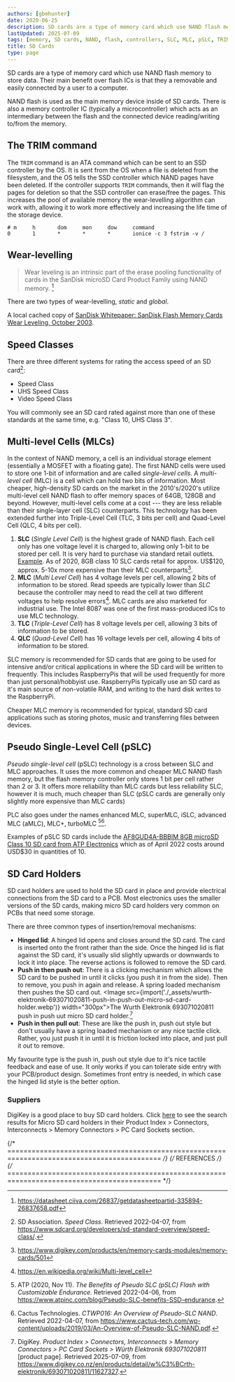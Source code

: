 ```yaml
---
authors: [gbmhunter]
date: 2020-06-25
description: SD cards are a type of memory card which use NAND flash memory to store data. Their main benefit over flash ICs is that they a removable and easily connected by a user to a computer.
lastUpdated: 2025-07-09
tags: [memory, SD cards, NAND, flash, controllers, SLC, MLC, pSLC, TRIM, wear-levelling, MOSFETs, speed classes]
title: SD Cards
type: page
---
```


SD cards are a type of memory card which use NAND flash memory to store data. Their main benefit over flash ICs is that they a removable and easily connected by a user to a computer.

NAND flash is used as the main memory device inside of SD cards. There is also a memory controller IC (typically a microcontroller) which acts as an intermediary between the flash and the connected device reading/writing to/from the memory.

## The TRIM command

The `TRIM` command is an ATA command which can be sent to an SSD controller by the OS. It is sent from the OS when a file is deleted from the filesystem, and the OS tells the SSD controller which NAND pages have been deleted. If the controller supports `TRIM` commands, then it will flag the pages for deletion so that the SSD controller can erase/free the pages. This increases the pool of available memory the wear-levelling algorithm can work with, allowing it to work more effectively and increasing the life time of the storage device.

```text
# m     h       dom     mon     dow     command
0       1       *       *       *       ionice -c 3 fstrim -v /
```

## Wear-levelling

> Wear leveling is an intrinsic part of the erase pooling functionality of cards in the SanDisk microSD Card Product Family using NAND memory. [^bib-sandisk-sd-oem-product-manual]

There are two types of wear-levelling, _static_ and _global_.

A local cached copy of [SanDisk Whitepaper: SanDisk Flash Memory Cards Wear Leveling, October 2003](/misc/sd-cards/sandisk-white-paper-flash-memory-cards-wear-leveling.pdf).

## Speed Classes

There are three different systems for rating the access speed of an SD card[^bib-sdcard-speed-class]:

* Speed Class
* UHS Speed Class
* Video Speed Class

You will commonly see an SD card rated against more than one of these standards at the same time, e.g. "Class 10, UHS Class 3".

## Multi-level Cells (MLCs)

In the context of NAND memory, a cell is an individual storage element (essentially a MOSFET with a floating gate). The first NAND cells were used to store one 1-bit of information and are called _single-level cells_. A _multi-level cell_ (MLC) is a cell which can hold two bits of information. Most cheaper, high-density SD cards on the market in the 2010's/2020's utilize multi-level cell NAND flash to offer memory spaces of 64GB, 128GB and beyond. However, multi-level cells come at a cost --- they are less reliable than their single-layer cell (SLC) counterparts. This technology has been extended further into Triple-Level Cell (TLC, 3 bits per cell) and Quad-Level Cell (QLC, 4 bits per cell).

1. **SLC** (_Single Level Cell_) is the highest grade of NAND flash. Each cell only has one voltage level it is charged to, allowing only 1-bit to be stored per cell. It is very hard to purchase via standard retail outlets. [Example](https://nz.rs-online.com/web/p/micro-sd-cards/1448058/). As of 2020, 8GB class 10 SLC cards retail for approx. US$120, approx. 5-10x more expensive than their MLC counterparts[^bib-digikey-sd-memory-cards-section].
1. **MLC** (_Multi Level Cell_) has 4 voltage levels per cell, allowing 2 bits of information to be stored. Read speeds are typically lower than _SLC_ because the controller may need to read the cell at two different voltages to help resolve errors[^bib-wikipedia-multi-level-cell]. MLC cards are also marketed for industrial use. The Intel 8087 was one of the first mass-produced ICs to use MLC technology.
1. **TLC** (_Triple-Level Cell_) has 8 voltage levels per cell, allowing 3 bits of information to be stored.
1. **QLC** (_Quad-Level Cell_) has 16 voltage levels per cell, allowing 4 bits of information to be stored.

SLC memory is recommended for SD cards that are going to be used for intensive and/or critical applications in where the SD card will be written to frequently. This includes RaspberryPis that will be used frequently for more than just personal/hobbyist use. RaspberryPis typically use an SD card as it's main source of non-volatile RAM, and writing to the hard disk writes to the RaspberryPi.

Cheaper MLC memory is recommended for typical, standard SD card applications such as storing photos, music and transferring files between devices.

## Pseudo Single-Level Cell (pSLC)

_Pseudo single-level cell_ (pSLC) technology is a cross between SLC and MLC approaches. It uses the more common and cheaper MLC NAND flash memory, but the flash memory controller only stores 1 bit per cell rather than 2 or 3. It offers more reliability than MLC cards but less reliability SLC, however it is much, much cheaper than SLC (pSLC cards are generally only slightly more expensive than MLC cards)

PLC also goes under the names enhanced MLC, superMLC, iSLC, advanced MLC (aMLC), MLC+, turboMLC [^bib-atp-pslc][^bib-cactus-tech-pslc-overview].

Examples of pSLC SD cards include the [AF8GUD4A-BBBIM 8GB microSD Class 10 SD card from ATP Electronics](https://www.digikey.com/en/products/detail/atp-electronics-inc/AF8GUD4A-BBBIM/12336488) which as of April 2022 costs around USD$30 in quantities of 10.

## SD Card Holders

SD card holders are used to hold the SD card in place and provide electrical connections from the SD card to a PCB. Most electronics uses the smaller versions of the SD cards, making micro SD card holders very common on PCBs that need some storage.

There are three common types of insertion/removal mechanisms:

* **Hinged lid**: A hinged lid opens and closes around the SD card. The card is inserted onto the front rather than the side. Once the hinged lid is flat against the SD card, it's usually slid slightly upwards or downwards to lock it into place. The reverse actions is followed to remove the SD card.
* **Push in then push out**: There is a clicking mechanism which allows the SD card to be pushed in until it clicks (you push it in from the side). Then to remove, you push in again and release. A spring loaded mechanism then pushes the SD card out.
    <Image src={import('./_assets/wurth-elektronik-693071020811-push-in-push-out-micro-sd-card-holder.webp')} width="300px">The Wurth Elektronik 693071020811 push in push uut micro SD card holder.[^digikey-wurth-elektronik-693071020811-product-page]</Image>
* **Push in then pull out**: These are like the push in, push out style but don't usually have a spring loaded mechanism or any nice tactile click. Rather, you just push it in until it is friction locked into place, and just pull it out to remove.

My favourite type is the push in, push out style due to it's nice tactile feedback and ease of use. It only works if you can tolerate side entry with your PCB/product design. Sometimes front entry is needed, in which case the hinged lid style is the better option.

### Suppliers

DigiKey is a good place to buy SD card holders. Click [here](https://www.digikey.co.nz/en/products/filter/memory-connectors/pc-card-sockets/414?s=N4IgjCBcoKwMwyqAxlAZgQwDYGcCmANCAPZQDaIcA7DPABwgC6RADgC5QgDKbATgJYA7AOYgAvkQC0AJiQhUkPgFdCJciESMx2oA) to see the search results for Micro SD card holders in their Product Index > Connectors, Interconnects > Memory Connectors > PC Card Sockets section.

{/* ============================================================================================ */}
{/* REFERENCES */}
{/* ============================================================================================ */}

[^bib-sandisk-sd-oem-product-manual]:  https://datasheet.ciiva.com/26837/getdatasheetpartid-335894-26837658.pdf
[^bib-wikipedia-multi-level-cell]:  https://en.wikipedia.org/wiki/Multi-level_cell
[^bib-digikey-sd-memory-cards-section]:  https://www.digikey.com/products/en/memory-cards-modules/memory-cards/501
[^bib-atp-pslc]:  ATP (2020, Nov 11). _The Benefits of Pseudo SLC (pSLC) Flash with Customizable Endurance_. Retrieved 2022-04-06, from https://www.atpinc.com/blog/Pseudo-SLC-benefits-SSD-endurance.
[^bib-cactus-tech-pslc-overview]:  Cactus Technologies. _CTWP016: An Overview of Pseudo-SLC NAND_. Retrieved 2022-04-07, from https://www.cactus-tech.com/wp-content/uploads/2019/03/An-Overview-of-Pseudo-SLC-NAND.pdf.
[^bib-sdcard-speed-class]:  SD Association. _Speed Class_. Retrieved 2022-04-07, from https://www.sdcard.org/developers/sd-standard-overview/speed-class/.
[^digikey-wurth-elektronik-693071020811-product-page]: DigiKey. _Product Index > Connectors, Interconnects > Memory Connectors > PC Card Sockets > Würth Elektronik 693071020811_ [product page]. Retrieved 2025-07-09, from https://www.digikey.co.nz/en/products/detail/w%C3%BCrth-elektronik/693071020811/11627327.